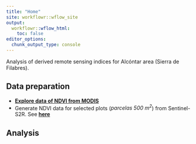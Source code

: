 ```yaml
---
title: "Home"
site: workflowr::wflow_site
output:
  workflowr::wflow_html:
    toc: false
editor_options:
  chunk_output_type: console
---
```


Analysis of derived remote sensing indices for Alcóntar area (Sierra de Filabres). 

## Data preparation 
- [**Explore data of NDVI from MODIS**](prepara_datos.html)
- Generate NDVI data for selected plots (*parcelas 500 m^2^*) from Sentinel-S2R. See [**here**](prepara_sentinel2.html)

## Analysis 
